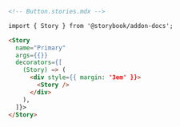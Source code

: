 ```md
<!-- Button.stories.mdx -->

import { Story } from '@storybook/addon-docs';

<Story
  name="Primary"
  args={{}}
  decorators={[
    (Story) => (
      <div style={{ margin: '3em' }}>
        <Story />
      </div>
    ),
  ]}>
</Story>
```